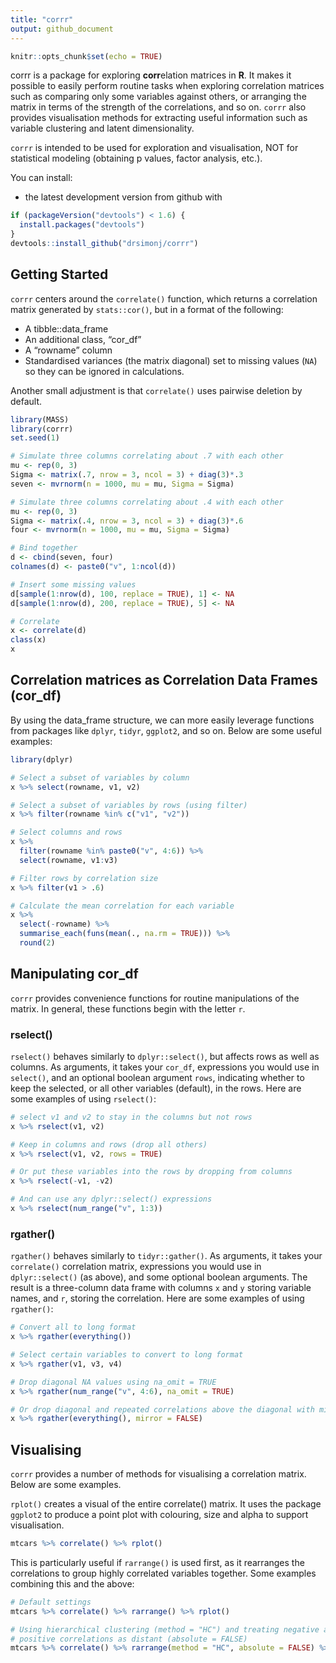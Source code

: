```yaml
---
title: "corrr"
output: github_document
---
```


```r
knitr::opts_chunk$set(echo = TRUE)
```

corrr is a package for exploring **corr**elation matrices in **R**. It makes it possible to easily perform routine tasks when exploring correlation matrices such as comparing only some variables against others, or arranging the matrix in terms of the strength of the correlations, and so on. `corrr` also provides visualisation methods for extracting useful information such as variable clustering and latent dimensionality.

`corrr` is intended to be used for exploration and visualisation, NOT for statistical modeling (obtaining p values, factor analysis, etc.).

You can install:

- the latest development version from github with

```r
if (packageVersion("devtools") < 1.6) {
  install.packages("devtools")
}
devtools::install_github("drsimonj/corrr")
```

## Getting Started

`corrr` centers around the `correlate()` function, which returns a correlation matrix generated by `stats::cor()`, but in a  format of the following:

- A tibble::data_frame
- An additional class, "cor_df"
- A "rowname" column
- Standardised variances (the matrix diagonal) set to missing values (`NA`) so they can be ignored in calculations.

Another small adjustment is that `correlate()` uses pairwise deletion by default.

```r
library(MASS)
library(corrr)
set.seed(1)

# Simulate three columns correlating about .7 with each other
mu <- rep(0, 3)
Sigma <- matrix(.7, nrow = 3, ncol = 3) + diag(3)*.3
seven <- mvrnorm(n = 1000, mu = mu, Sigma = Sigma)

# Simulate three columns correlating about .4 with each other
mu <- rep(0, 3)
Sigma <- matrix(.4, nrow = 3, ncol = 3) + diag(3)*.6
four <- mvrnorm(n = 1000, mu = mu, Sigma = Sigma)

# Bind together
d <- cbind(seven, four)
colnames(d) <- paste0("v", 1:ncol(d))

# Insert some missing values
d[sample(1:nrow(d), 100, replace = TRUE), 1] <- NA
d[sample(1:nrow(d), 200, replace = TRUE), 5] <- NA

# Correlate
x <- correlate(d)
class(x)
x
```

## Correlation matrices as Correlation Data Frames (cor_df)

By using the data_frame structure, we can more easily leverage functions from packages like `dplyr`, `tidyr`, `ggplot2`, and so on. Below are some useful examples:

```r
library(dplyr)

# Select a subset of variables by column
x %>% select(rowname, v1, v2)

# Select a subset of variables by rows (using filter)
x %>% filter(rowname %in% c("v1", "v2"))

# Select columns and rows
x %>%
  filter(rowname %in% paste0("v", 4:6)) %>%
  select(rowname, v1:v3)

# Filter rows by correlation size
x %>% filter(v1 > .6)

# Calculate the mean correlation for each variable
x %>%
  select(-rowname) %>%
  summarise_each(funs(mean(., na.rm = TRUE))) %>%
  round(2)

```

## Manipulating cor_df

`corrr` provides convenience functions for routine manipulations of the matrix. In general, these functions begin with the letter `r`.

### rselect()

`rselect()` behaves similarly to `dplyr::select()`, but affects rows as well as columns. As arguments, it takes your `cor_df`, expressions you would use in `select()`, and an optional boolean argument `rows`, indicating whether to keep the selected, or all other variables (default), in the rows. Here are some examples of using `rselect()`:

```r
# select v1 and v2 to stay in the columns but not rows
x %>% rselect(v1, v2)

# Keep in columns and rows (drop all others)
x %>% rselect(v1, v2, rows = TRUE)

# Or put these variables into the rows by dropping from columns
x %>% rselect(-v1, -v2)

# And can use any dplyr::select() expressions
x %>% rselect(num_range("v", 1:3))
```

### rgather()

`rgather()` behaves similarly to `tidyr::gather()`. As arguments, it takes your `correlate()` correlation matrix, expressions you would use in `dplyr::select()` (as above), and some optional boolean arguments. The result is a three-column data frame with columns `x` and `y` storing variable names, and `r`, storing the correlation. Here are some examples of using `rgather()`:

```r
# Convert all to long format
x %>% rgather(everything())

# Select certain variables to convert to long format
x %>% rgather(v1, v3, v4)

# Drop diagonal NA values using na_omit = TRUE
x %>% rgather(num_range("v", 4:6), na_omit = TRUE)

# Or drop diagonal and repeated correlations above the diagonal with mirror = FALSE
x %>% rgather(everything(), mirror = FALSE)

```

## Visualising

`corrr` provides a number of methods for visualising a correlation matrix. Below are some examples.

`rplot()` creates a visual of the entire correlate() matrix. It uses the package `ggplot2` to produce a point plot with colouring, size and alpha to support visualisation.

```r
mtcars %>% correlate() %>% rplot()
```

This is particularly useful if `rarrange()` is used first, as it rearranges the correlations to group highly correlated variables together. Some examples combining this and the above:

```r
# Default settings
mtcars %>% correlate() %>% rarrange() %>% rplot()

# Using hierarchical clustering (method = "HC") and treating negative and
# positive correlations as distant (absolute = FALSE)
mtcars %>% correlate() %>% rarrange(method = "HC", absolute = FALSE) %>% rplot()
```
